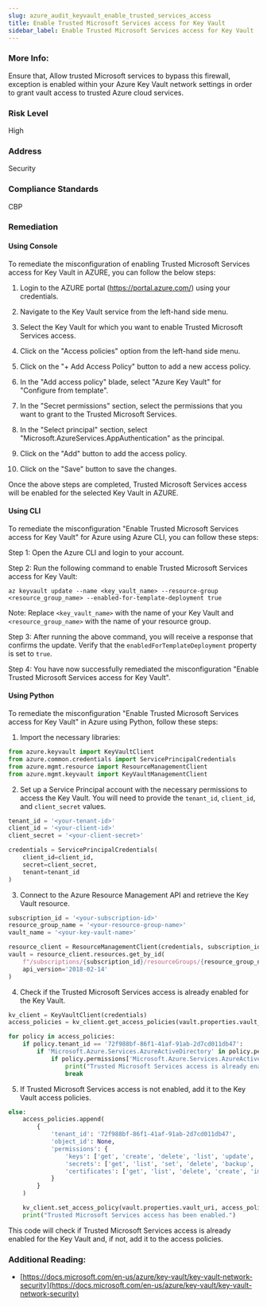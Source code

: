 ```yaml
---
slug: azure_audit_keyvault_enable_trusted_services_access
title: Enable Trusted Microsoft Services access for Key Vault
sidebar_label: Enable Trusted Microsoft Services access for Key Vault
---
```


### More Info:

Ensure that, Allow trusted Microsoft services to bypass this firewall, exception is enabled within your Azure Key Vault network settings in order to grant vault access to trusted Azure cloud services.

### Risk Level

High

### Address

Security

### Compliance Standards

CBP

### Remediation

#### Using Console

To remediate the misconfiguration of enabling Trusted Microsoft Services access for Key Vault in AZURE, you can follow the below steps:

1. Login to the AZURE portal (https://portal.azure.com/) using your credentials.

2. Navigate to the Key Vault service from the left-hand side menu.

3. Select the Key Vault for which you want to enable Trusted Microsoft Services access.

4. Click on the "Access policies" option from the left-hand side menu.

5. Click on the "+ Add Access Policy" button to add a new access policy.

6. In the "Add access policy" blade, select "Azure Key Vault" for "Configure from template".

7. In the "Secret permissions" section, select the permissions that you want to grant to the Trusted Microsoft Services.

8. In the "Select principal" section, select "Microsoft.AzureServices.AppAuthentication" as the principal.

9. Click on the "Add" button to add the access policy.

10. Click on the "Save" button to save the changes.

Once the above steps are completed, Trusted Microsoft Services access will be enabled for the selected Key Vault in AZURE.

#### Using CLI

To remediate the misconfiguration "Enable Trusted Microsoft Services access for Key Vault" for Azure using Azure CLI, you can follow these steps:

Step 1: Open the Azure CLI and login to your account.

Step 2: Run the following command to enable Trusted Microsoft Services access for Key Vault:

```
az keyvault update --name <key_vault_name> --resource-group <resource_group_name> --enabled-for-template-deployment true
```

Note: Replace `<key_vault_name>` with the name of your Key Vault and `<resource_group_name>` with the name of your resource group.

Step 3: After running the above command, you will receive a response that confirms the update. Verify that the `enabledForTemplateDeployment` property is set to `true`.

Step 4: You have now successfully remediated the misconfiguration "Enable Trusted Microsoft Services access for Key Vault".

#### Using Python

To remediate the misconfiguration "Enable Trusted Microsoft Services access for Key Vault" in Azure using Python, follow these steps:

1. Import the necessary libraries:

```python
from azure.keyvault import KeyVaultClient
from azure.common.credentials import ServicePrincipalCredentials
from azure.mgmt.resource import ResourceManagementClient
from azure.mgmt.keyvault import KeyVaultManagementClient
```

2. Set up a Service Principal account with the necessary permissions to access the Key Vault. You will need to provide the `tenant_id`, `client_id`, and `client_secret` values.

```python
tenant_id = '<your-tenant-id>'
client_id = '<your-client-id>'
client_secret = '<your-client-secret>'

credentials = ServicePrincipalCredentials(
    client_id=client_id,
    secret=client_secret,
    tenant=tenant_id
)
```

3. Connect to the Azure Resource Management API and retrieve the Key Vault resource.

```python
subscription_id = '<your-subscription-id>'
resource_group_name = '<your-resource-group-name>'
vault_name = '<your-key-vault-name>'

resource_client = ResourceManagementClient(credentials, subscription_id)
vault = resource_client.resources.get_by_id(
    f"/subscriptions/{subscription_id}/resourceGroups/{resource_group_name}/providers/Microsoft.KeyVault/vaults/{vault_name}",
    api_version='2018-02-14'
)
```

4. Check if the Trusted Microsoft Services access is already enabled for the Key Vault.

```python
kv_client = KeyVaultClient(credentials)
access_policies = kv_client.get_access_policies(vault.properties.vault_uri)

for policy in access_policies:
    if policy.tenant_id == '72f988bf-86f1-41af-91ab-2d7cd011db47':
        if 'Microsoft.Azure.Services.AzureActiveDirectory' in policy.permissions.keys():
            if policy.permissions['Microsoft.Azure.Services.AzureActiveDirectory'] == []:
                print("Trusted Microsoft Services access is already enabled.")
                break
```

5. If Trusted Microsoft Services access is not enabled, add it to the Key Vault access policies.

```python
else:
    access_policies.append(
        {
            'tenant_id': '72f988bf-86f1-41af-91ab-2d7cd011db47',
            'object_id': None,
            'permissions': {
                'keys': ['get', 'create', 'delete', 'list', 'update', 'import', 'backup', 'restore'],
                'secrets': ['get', 'list', 'set', 'delete', 'backup', 'restore'],
                'certificates': ['get', 'list', 'delete', 'create', 'import', 'update', 'managecontacts', 'getissuers', 'listissuers', 'setissuers', 'deleteissuers', 'manageissuers', 'recover', 'purge', 'backup', 'restore']
            }
        }
    )

    kv_client.set_access_policy(vault.properties.vault_uri, access_policies)
    print("Trusted Microsoft Services access has been enabled.")
```

This code will check if Trusted Microsoft Services access is already enabled for the Key Vault and, if not, add it to the access policies.


### Additional Reading:

- [https://docs.microsoft.com/en-us/azure/key-vault/key-vault-network-security](https://docs.microsoft.com/en-us/azure/key-vault/key-vault-network-security) 

